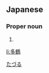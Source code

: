 ==Japanese==
{{ja-kanjitab|多|鶴}}

===Proper noun===
{{ja-pos|proper|たづる}}

# {{given name|male|lang=ja}}

[[Category:Japanese male given names|たづる]]

[[li:多鶴]]
